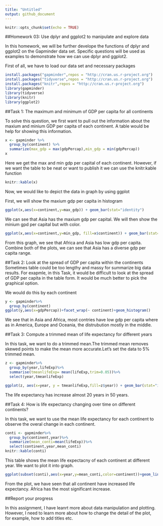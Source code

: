 ```yaml
---
title: "Untitled"
output: github_document
---
```


```r
knitr::opts_chunk$set(echo = TRUE)
```
##Homework 03: Use dplyr and ggplot2 to manipulate and explore data

In this homework, we will be further develope the functions of dplyr and ggplot2 on the Gapminder data set. Specific questions will be used as examples to demonstrate how we can use dplyr and ggplot2. 

First of all, we have to load our data set and necessary packages
```r
install.packages("gapminder",repos = "http://cran.us.r-project.org")
install.packages("tidyverse",repos = "http://cran.us.r-project.org")
install.packages("knitr",repos = "http://cran.us.r-project.org")
library(gapminder)
library(tidyverse)
library(knitr)
library(ggplot2)
```

##Task 1: The maximum and minimum of GDP per capita for all continents

To solve this question, we first want to pull out the information about the maxium and minium GDP per capita of each continent. A table would be help for showing this information. 

```r
x <- gapminder %>%
  group_by(continent) %>%
  summarize(max_gdp = max(gdpPercap),min_gdp = min(gdpPercap))
x
```
Here we get the max and min gdp per capital of each continent. However, if we want the table to be neat or want to publish it we can use the knitr:kable function 

```r
knitr::kable(x)

```
Now, we would like to depict the data in graph by using ggplot 

First, we will show the maxium gdp per capita in histogram 

```r
ggplot(x,aes(x=continent,y=max_gdp)) + geom_bar(stat="identity")
```
We can see that Asia has the maxium gdp per capital. We will then show the minium gpd per capital but with color.
```r
ggplot(x,aes(x=continent,y=min_gdp, fill=x$continent)) + geom_bar(stat="identity")
```

From this graph, we see that Africa and Asia has low gdp per capita. Combine both of the plots, we can see that Asia has a diverse gdp per capita range. 

##Task 2: Look at the spread of GDP per capita within the continents
Sometimes table could be too lengthy and massy for summarize big data results. For exapmle, in this Task, it would be difficult to look at the spread of GDP per capita in the table form. It would be much better to pick the graphical option. 

We would do this by each continent 

```r
y <- gapminder%>%
  group_by(continent)
ggplot(y,aes(x=gdpPercap))+facet_wrap(~ continent)+geom_histogram() 
```
We see that in Asia and Africa, most contries have low gdp per capita where as in America, Europe and Oceania, the distrubution mostly in the middle. 


##Task 3: Compute a trimmed mean of life expectancy for different years

In this task, we want to do a trimmed mean.The trimmed mean removes skewed points to make the mean more accurate.Let's set the data to 5% trimmed mean. 

```r
z <- gapminder%>%
  group_by(year,lifeExp)%>%
  summarise(tmeanlifeExp= mean(lifeExp,trim=0.05))%>%
  select(year,tmeanlifeExp)

ggplot(z, aes(x=year, y = tmeanlifeExp,fill=z$year)) + geom_bar(stat="identity")

```

The life expectancy has increase almost 20 years in 50 years. 

##Task 4: How is life expectancy changing over time on different continents?

In this task, we want to use the mean life expectancy for each continent to observe the overal change in each continent. 

```r
conti <- gapminder%>%
  group_by(continent,year)%>%
  summarize(mean_conti=mean(lifeExp))%>%
  select(continent,year,mean_conti)
knitr::kable(conti)
```

This table shows the mean life expectacny of each continent at different year. We want to plot it into graph.

```r
ggplot(subset(conti),aes(x=year,y=mean_conti,color=continent))+geom_line()
```
From the plot, we have seen that all continent have increased life expectancy. Africa has the most significant increase. 

##Report your progress 

In this assignment, I have leanrt more about data manipulation and plotting. However, I need to learn more about how to change the detail of the plot, for example, how to add titles etc. 

